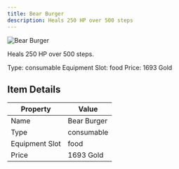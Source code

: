```yaml
---
title: Bear Burger
description: Heals 250 HP over 500 steps
---
```


<div className="flex items-start gap-6 mb-8">
  <div className="flex-shrink-0">
    <img src="/assets/resources/cooking/hamburger.png" alt="Bear Burger" className="w-24 h-24 border rounded-lg" />
  </div>
  <div className="flex-1">
    <div className="space-y-2">
      <p className="text-lg text-muted-foreground">Heals 250 HP over 500 steps.</p>
      <div className="flex flex-wrap gap-4 text-sm">
        <span className="px-2 py-1 bg-green-100 dark:bg-green-900 rounded-md">
          Type: consumable
        </span>
        <span className="px-2 py-1 bg-purple-100 dark:bg-purple-900 rounded-md">
          Equipment Slot: food
        </span>
        <span className="px-2 py-1 bg-yellow-100 dark:bg-yellow-900 rounded-md">
          Price: 1693 Gold
        </span>
      </div>
    </div>
  </div>
</div>

## Item Details
| Property | Value |
|----------|-------|
| Name | Bear Burger |
| Type | consumable |
| Equipment Slot | food |
| Price | 1693 Gold |

